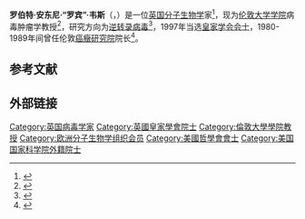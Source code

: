 '''罗伯特·安东尼·“罗宾”·韦斯'''（{{lang-en|'''Robert Anthony''' "'''Robin'''" '''Weiss'''}}，{{bd|1940年|2月20日|}}）是一位[[英国|英国]][[分子生物学|分子生物学]]家<ref>{{Citation | title = Birthdays | newspaper = [[The_Guardian|The Guardian]] | pages = 39 | date = 20 Feb 2014 }}</ref>，现为[[伦敦大学学院|伦敦大学学院]]病毒肿瘤学教授<ref>{{cite book |title=The Medical Millennium: 1000 Pioneers Who Have Contributed to the Development of Medicine Over the Last 1000 Years |isbn=978-1-85070-466-9 |author=Lee, H |publisher=Informa Health Care |year=2000 |pages=[https://archive.org/details/medicalmillenniu0000leeh/page/107 107] |url-access=registration |url=https://archive.org/details/medicalmillenniu0000leeh/page/107 }}</ref>，研究方向为[[逆转录病毒|逆转录病毒]]<ref>{{cite web |title=Division of Infection & Immunity: Robin A. Weiss |url=http://windeyer.ucl.ac.uk/inf/robin.html |publisher=University College London |url-status=dead |archive-url=https://web.archive.org/web/20070827200623/http://windeyer.ucl.ac.uk/inf/robin.html |archive-date=2007-08-27 }}</ref>，1997年当选[[皇家学会会士|皇家学会会士]]，1980-1989年间曾任伦敦[[癌癥研究院|癌癥研究院]]院长<ref>{{cite web |publisher=The Institute of Cancer Research |title=Leaving a legacy to the ICR |url=http://www.icr.ac.uk/support_us/supporter_stories/robin_weiss_legacy/index.shtml |access-date=2021-02-13 |archive-date=2014-03-11 |archive-url=https://web.archive.org/web/20140311150736/http://www.icr.ac.uk/support_us/supporter_stories/robin_weiss_legacy/index.shtml |dead-url=no }}</ref>。

== 参考文献 ==
{{reflist|2}}

==外部链接==
{{Authority control}}

{{DEFAULTSORT:Weiss, Robin}}

[[Category:英国病毒学家|Category:英国病毒学家]]
[[Category:英國皇家學會院士|Category:英國皇家學會院士]]
[[Category:倫敦大學學院教授|Category:倫敦大學學院教授]]
[[Category:欧洲分子生物学组织会员|Category:欧洲分子生物学组织会员]]
[[Category:美國哲學會會士|Category:美國哲學會會士]]
[[Category:美国国家科学院外籍院士|Category:美国国家科学院外籍院士]]